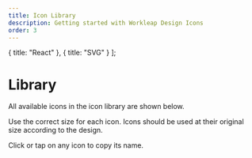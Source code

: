 ```yaml
---
title: Icon Library
description: Getting started with Workleap Design Icons
order: 3
---
```


  { title: "React" },
  { title: "SVG" }
];

# Library

All available icons in the icon library are shown below.

Use the correct size for each icon. Icons should be used at their original size according to the design.

Click or tap on any icon to copy its name.

<Switcher type="react" />
